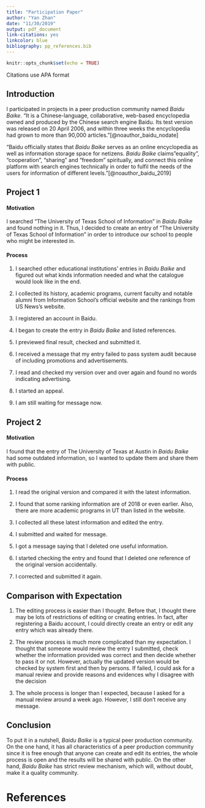 ```yaml
---
title: "Participation Paper"
author: "Yan Zhan"
date: "11/30/2019"
output: pdf_document
link-citations: yes
linkcolor: blue
bibliography: pp_references.bib
---
```


```r
knitr::opts_chunk$set(echo = TRUE)
```

Citations use APA format

## Introduction
I participated in projects in a peer production community named *Baidu Baike*. "It is a Chinese-language, collaborative, web-based encyclopedia owned and produced by the Chinese search engine Baidu. Its test version was released on 20 April 2006, and within three weeks the encyclopedia had grown to more than 90,000 articles."[@noauthor_baidu_nodate]

"Baidu officially states that *Baidu Baike* serves as an online encyclopedia as well as information storage space for netizens. *Baidu Baike* claims "equality", "cooperation", "sharing" and "freedom" spiritually, and connect this online platform with search engines technically in order to fulfil the needs of the users for information of different levels."[@noauthor_baidu_2019]


## Project 1
#### Motivation
I searched “The University of Texas School of Information” in *Baidu Baike* and found nothing in it. Thus, I decided to create an entry of "The University of Texas School of Information" in order to introduce our school to people who might be interested in. 

#### Process
1. I searched other educational institutions’ entries in *Baidu Baike* and figured out what kinds information needed  and what the catalogue would look like in the end.

2. I collected its history, academic programs, current faculty and notable alumni from Information School’s official website and the rankings from US News’s website.

3. I registered an account in Baidu.

4. I began to create the entry in *Baidu Baike* and listed references.

5. I previewed final result, checked and submitted it.

6. I received a message that my entry failed to pass system audit because of including promotions and advertisements.

7. I read and checked my version over and over again and found no words indicating advertising.

8. I started an appeal.

9. I am still waiting for message now.

## Project 2
#### Motivation
I found that the entry of The University of Texas at Austin in *Baidu Baike* had some outdated information, so I wanted to update them and share them with public.

#### Process
1. I read the original version and compared it with the latest information. 

2. I found that some ranking information are of 2018 or even earlier. Also, there are more academic programs in UT than listed in the website.

3. I collected all these latest information and edited the entry.

4. I submitted and waited for message.

5. I got a message saying that I deleted one useful information.

6. I started checking the entry and found that I deleted one reference of the original version accidentally.

7. I corrected and submitted it again.

## Comparison with Expectation
1. The editing process is easier than I thought. Before that, I thought there may be lots of restrictions of editing or creating entries. In fact, after registering a Baidu account, I could directly create an entry or edit any entry which was already there. 

2. The review process is much more complicated than my expectation. I thought that someone would review the entry I submitted, check whether the information provided was correct and then decide whether to pass it or not. However, actually the updated version would be checked by system first and then by persons. If failed, I could ask for a manual review and provide reasons and evidences why I disagree with the decision

3. The whole process is longer than I expected, because I asked for a manual review around a week ago. However, I still don’t receive any message.

## Conclusion
To put it in a nutshell, *Baidu Baike* is a typical peer production community. On the one hand, it has all characteristics of a peer production community since it is free enough that anyone can create and edit its entries, the whole process is open and the results will be shared with public. On the  other hand, *Baidu Baike* has strict review mechanism, which will, without doubt, make it a quality community.

# References

